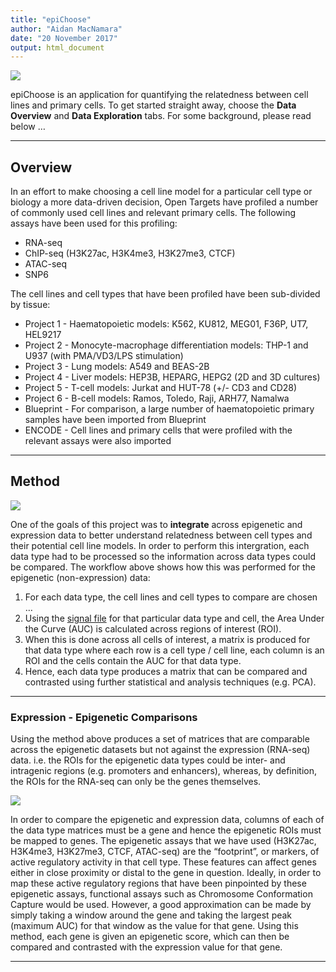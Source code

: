 ---
title: "epiChoose"
author: "Aidan MacNamara"
date: "20 November 2017"
output: html_document
---

![](images/overview_1.png)

epiChoose is an application for quantifying the relatedness between cell lines and primary cells. To get started straight away, choose the **Data Overview** and **Data Exploration** tabs. For some background, please read below ...

***
## Overview ##

In an effort to make choosing a cell line model for a particular cell type or biology a more data-driven decision, Open Targets have profiled a number of commonly used cell lines and relevant primary cells. The following assays have been used for this profiling:

- RNA-seq
- ChIP-seq (H3K27ac, H3K4me3, H3K27me3, CTCF)
- ATAC-seq
- SNP6

The cell lines and cell types that have been profiled have been sub-divided by tissue:

- Project 1 - Haematopoietic models: K562, KU812, MEG01, F36P, UT7, HEL9217
- Project 2 - Monocyte-macrophage differentiation models: THP-1 and U937 (with PMA/VD3/LPS stimulation)
- Project 3 - Lung models: A549 and BEAS-2B
- Project 4 - Liver models: HEP3B, HEPARG, HEPG2 (2D and 3D cultures)
- Project 5 - T-cell models: Jurkat and HUT-78 (+/- CD3 and CD28)
- Project 6 - B-cell models: Ramos, Toledo, Raji, ARH77, Namalwa
- Blueprint - For comparison, a large number of haematopoietic primary samples have been imported from Blueprint 
- ENCODE - Cell lines and primary cells that were profiled with the relevant assays were also imported


***
## Method ##

![](images/overview_2.png)

One of the goals of this project was to **integrate** across epigenetic and expression data to better understand relatedness between cell types and their potential cell line models. In order to perform this intergration, each data type had to be processed so the information across data types could be compared. The workflow above shows how this was performed for the epigenetic (non-expression) data:

1. For each data type, the cell lines and cell types to compare are chosen ...
2. Using the [signal file](https://genome.ucsc.edu/goldenpath/help/bigWig.html) for that particular data type and cell, the Area Under the Curve (AUC) is calculated across regions of interest (ROI).
3. When this is done across all cells of interest, a matrix is produced for that data type where each row is a cell type / cell line, each column is an ROI and the cells contain the AUC for that data type.
4. Hence, each data type produces a matrix that can be compared and contrasted using further statistical and analysis techniques (e.g. PCA).


***
### Expression - Epigenetic Comparisons

Using the method above produces a set of matrices that are comparable across the epigenetic datasets but not against the expression (RNA-seq) data. i.e. the ROIs for the epigenetic data types could be inter- and intragenic regions (e.g. promoters and enhancers), whereas, by definition, the ROIs for the RNA-seq can only be the genes themselves.

![](images/overview_3.png)

In order to compare the epigenetic and expression data, columns of each of the data type matrices must be a gene and hence the epigenetic ROIs must be mapped to genes. The epigenetic assays that we have used (H3K27ac, H3K4me3, H3K27me3, CTCF, ATAC-seq) are the "footprint", or markers, of active regulatory activity in that cell type. These features can affect genes either in close proximity or distal to the gene in question. Ideally, in order to map these active regulatory regions that have been pinpointed by these epigenetic assays, functional assays such as Chromosome Conformation Capture would be used. However, a good approximation can be made by simply taking a window around the gene and taking the largest peak (maximum AUC) for that window as the value for that gene. Using this method, each gene is given an epigenetic score, which can then be compared and contrasted with the expression value for that gene.


***

